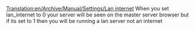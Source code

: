 [[Translation:en/Archive/Manual/Settings/Lan internet]]
When you set lan_internet to 0 your server will be seen on the master server browser
but if its set to 1 then you will be running a lan server not an internet